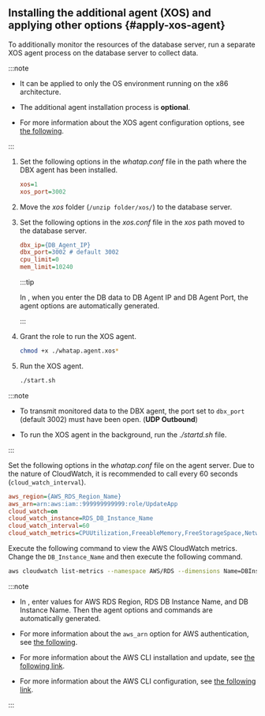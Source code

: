 ## Installing the additional agent (XOS) and applying other options {#apply-xos-agent}

To additionally monitor the resources of the database server, run a separate XOS agent process on the database server to collect data.

:::note

- It can be applied to only the OS environment running on the x86 architecture.

- The additional agent installation process is **optional**.

<InDoc product="postgresql,mysql,oracle,cubrid,redis">

- For more information about the XOS agent configuration options, see [the following](agent-xos-settings).

</InDoc>

:::

<Tabs groupId="dbXos">
<TabItem value="xos" label="XOS">

<ImgLang img='xos-agent.png' desc='' />

1. Set the following options in the _whatap.conf_ file in the path where the DBX agent has been installed.

   ```ini title='whatap.conf'
   xos=1
   xos_port=3002
   ```

2. Move the _xos_ folder (`/unzip folder/xos/`) to the database server.

3. Set the following options in the _xos.conf_ file in the _xos_ path moved to the database server.

   ```ini title='xos.conf'
   dbx_ip={DB_Agent_IP}
   dbx_port=3002 # default 3002
   cpu_limit=0
   mem_limit=10240
   ```

   :::tip

   In <Cmdname sid="side_agentInstall" className="uitext" />, when you enter the DB data to <UI>DB Agent IP</UI> and <UI>DB Agent Port</UI>, the agent options are automatically generated.

   :::

4. Grant the role to run the XOS agent.

   ```bash
   chmod +x ./whatap.agent.xos*
   ```

5. Run the XOS agent.

   ```bash
   ./start.sh
   ```

:::note

- To transmit monitored data to the DBX agent, the port set to `dbx_port` (default 3002) must have been open. (**UDP Outbound**)

- To run the XOS agent in the background, run the _./startd.sh_ file.

:::

</TabItem>
<TabItem value="rds" label="RDS : AWS CloudWatch">

Set the following options in the _whatap.conf_ file on the agent server. Due to the nature of CloudWatch, it is recommended to call every 60 seconds (`cloud_watch_interval`).

```ini title='whatap.conf'
aws_region={AWS_RDS_Region_Name}
aws_arn=arn:aws:iam::999999999999:role/UpdateApp
cloud_watch=on
cloud_watch_instance=RDS_DB_Instance_Name
cloud_watch_interval=60
cloud_watch_metrics=CPUUtilization,FreeableMemory,FreeStorageSpace,NetworkTransmitThroughput,NetworkReceiveThroughput
```

Execute the following command to view the AWS CloudWatch metrics. Change the `DB_Instance_Name` and then execute the following command.

```bash
aws cloudwatch list-metrics --namespace AWS/RDS --dimensions Name=DBInstanceIdentifier,Value={DB_Instance_Name}
```

:::note

- In <Cmdname sid="side_agentInstall" className="uitext" />, enter values for <UI>AWS RDS Region</UI>, <UI>RDS DB Instance Name</UI>, and <UI>DB Instance Name</UI>. Then the agent options and commands are automatically generated.

- For more information about the `aws_arn` option for AWS authentication, see [the following](agent-dbx-settings#using-aws-rds).

- For more information about the AWS CLI installation and update, see [the following link](https://docs.aws.amazon.com/ko_kr/cli/latest/userguide/getting-started-install.html).

- For more information about the AWS CLI configuration, see [the following link](https://docs.aws.amazon.com/ko_kr/cli/latest/userguide/cli-chap-configure.html).

:::

</TabItem>
</Tabs>
